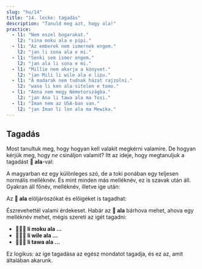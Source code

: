 ```yaml
---
slug: "hu/14"
title: "14. lecke: tagadás"
description: "Tanuld meg azt, hogy ala!"
practice:
  - l1: "Nem eszel bogarakat."
    l2: "sina moku ala e pipi."
  - l1: "Az emberek nem ismernek engem."
    l2: "jan li sona ala e mi."
  - l1: "Senki sem ismer engem."
    l2: "jan ala li sona e mi."
  - l1: "Millie nem akarja a könyvet."
    l2: "jan Mili li wile ala e lipu."
  - l1: "A madarak nem tudnak házat rajzolni."
    l2: "waso li ken ala sitelen e tomo."
  - l1: "Anna nem megy Németországba."
    l2: "jan Ana li tawa ala ma Tosi."
  - l1: "Iman nem az USA-ban van."
    l2: "jan Iman li lon ala ma Mewika."
---
```



## Tagadás

Most tanultuk meg, hogy hogyan kell valakit megkérni valamire. De hogyan kérjük meg, hogy *ne* csináljon valamit? Itt az ideje, hogy megtanuljuk a tagadást **󱤂 ala**-val:

<List>
  <Word sl="ala" m="nem, ne" />
</List>

A magyarban ez egy különleges szó, de a toki ponában egy teljesen normális melléknév. És mint minden más melléknév, ez is szavak után áll. Gyakran áll főnév, melléknév, illetve ige után:

<List>
  <Word sl="jan ala" m="senki, senki sem; nem ember" />
  <Sentence sl="jan ala li wile utala." m="Senki sem akar harcolni." />
  <Word sl="suli ala" m="nem nagy, nem fontos" />
  <Sentence sl="ni li suli ala tawa mi." m="Ez nem fontos számomra" />
  <Word sl="moku ala" m="nem enni, nem eszik; nem étel" />
  <Sentence sl="pipi li moku ala e soweli." m="A bogarak nem esznek állatokat." />
</List>

Az **󱤂 ala** elöljárószókat és előigéket is tagadhat:

<List>
  <Word sl="wile ala" m="nem akar valamit" />
  <Sentence sl="sina wile ala moku e suwi." m="Te nem akarsz édességet enni." />
  <Word sl="tawa ala" m="nem menni valahova, nem valami felé" />
  <Sentence sl="pipi li tawa ala kasi." m="A bogár nem megy a növény felé." />
</List>

Észrevehettél valami érdekeset. Habár az **󱤂 ala** bárhova mehet, ahova egy melléknév mehet, mégis szereti az igét tagadni:
* **󱤧󱤶󱤂 li moku ala ...**
* **󱤧󱥷󱤂 li wile ala ...**
* **󱤧󱥩󱤂 li tawa ala ...**

Ez logikus: az ige tagadása az egész mondatot tagadja, és ez az, amit általában akarunk.

<Practice exercises={frontmatter.practice} client:load />

